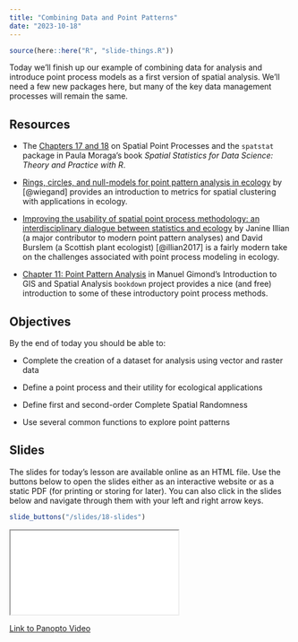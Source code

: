 ```yaml
---
title: "Combining Data and Point Patterns"
date: "2023-10-18"
---
```


```r
source(here::here("R", "slide-things.R"))

```

Today we'll finish up our example of combining data for analysis and introduce point process models as a first version of spatial analysis. We'll need a few new packages here, but many of the key data management processes will remain the same.

## Resources

- <i class="fas fa-book"></i> The [Chapters 17 and 18](https://www.paulamoraga.com/book-spatial/spatial-point-patterns.html) on Spatial Point Processes and the `spatstat` package in Paula Moraga's book _Spatial Statistics for Data Science: Theory and Practice with R_.

- <i class="fas fa-external-link-square-alt"></i> [Rings, circles, and null-models for point pattern analysis in ecology](https://onlinelibrary.wiley.com/doi/full/10.1111/j.0030-1299.2004.12497.x?casa_token=D8RfesZ_AjUAAAAA%3AkLmb_B8BubHk4swR3flI9QS4sQnO87wZSImZXsQFD41Q9iEExMEO_bDTPvnvOHtERcit-3YmShhyU0g) by [@wiegand] provides an introduction to metrics for spatial clustering with applications in ecology.

- <i class="fas fa-external-link-square-alt"></i>  [Improving the usability of spatial point process methodology: an interdisciplinary dialogue between statistics and ecology
](https://link.springer.com/article/10.1007/s10182-017-0301-8) by Janine Illian (a major contributor to modern point pattern analyses) and David Burslem (a Scottish plant ecologist) [@illian2017] is a fairly modern take on the challenges associated with point process modeling in ecology.

- <i class="fas fa-external-link-square-alt"></i>  [Chapter 11: Point Pattern Analysis](https://mgimond.github.io/Spatial/chp11_0.html) in Manuel Gimond's Introduction to GIS and Spatial Analysis `bookdown` project provides a nice (and free) introduction to some of these introductory point process methods. 


## Objectives

By the end of today you should be able to:

- Complete the creation of a dataset for analysis using vector and raster data

- Define a point process and their utility for ecological applications

- Define first and second-order Complete Spatial Randomness

- Use several common functions to explore point patterns


## Slides

The slides for today's lesson are available online as an HTML file. Use the buttons below to open the slides either as an interactive website or as a static PDF (for printing or storing for later). You can also click in the slides below and navigate through them with your left and right arrow keys.

```r
slide_buttons("/slides/18-slides")
```

<div>

```{=html}
<iframe class="slide-deck" src="/slides/18-slides.html"></iframe>
```

</div>

[Link to Panopto Video](https://boisestate.hosted.panopto.com/Panopto/Pages/Viewer.aspx?id=82b8f511-330a-474d-9393-b09f014188de)